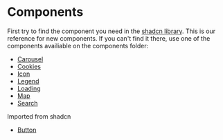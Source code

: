 
# Components


First try to find the component you need in the [shadcn library](https://ui.shadcn.com/docs). This is our reference for new components.
If you can't find it there, use one of the components availiable on the components folder:

- [Carousel](/docs/components/carousel)
- [Cookies](/docs/components/cookies)
- [Icon](/docs/components/icon)
- [Legend](/docs/components/legend)
- [Loading](/docs/components/loading)
- [Map](/docs/components/map)
- [Search](/docs/components/search)

Imported from shadcn

- [Button](/docs/components/button)
